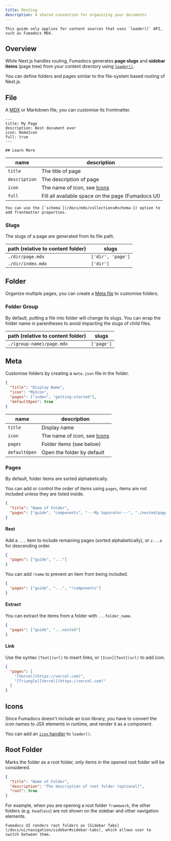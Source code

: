 ```yaml
---
title: Routing
description: A shared convention for organizing your documents
---
```


<Callout title='Before reading'>

    This guide only applies for content sources that uses `loader()` API, such as Fumadocs MDX.

</Callout>

## Overview

While Next.js handles routing, Fumadocs generates **page slugs** and **sidebar items** (page tree) from your content directory using [`loader()`](/docs/headless/source-api).

You can define folders and pages similar to the file-system based routing of Next.js.

<Files>
  <Folder name="content/docs (content directory)" defaultOpen>
    <File name="index.mdx" />
    <File name="getting-started.mdx" />
  </Folder>
</Files>

## File

A [MDX](https://mdxjs.com) or Markdown file, you can customise its frontmatter.

```mdx
---
title: My Page
description: Best document ever
icon: HomeIcon
full: true
---

## Learn More
```

| name          | description                                        |
| ------------- | -------------------------------------------------- |
| `title`       | The title of page                                  |
| `description` | The description of page                            |
| `icon`        | The name of icon, see [Icons](#icons)              |
| `full`        | Fill all available space on the page (Fumadocs UI) |

<Callout title='Fumadocs MDX'>

    You can use the [`schema`](/docs/mdx/collections#schema-1) option to add frontmatter properties.

</Callout>

### Slugs

The slugs of a page are generated from its file path.

| path (relative to content folder) | slugs             |
| --------------------------------- | ----------------- |
| `./dir/page.mdx`                  | `['dir', 'page']` |
| `./dir/index.mdx`                 | `['dir']`         |

## Folder

Organize multiple pages, you can create a [Meta file](#meta) to customise folders.

### Folder Group

By default, putting a file into folder will change its slugs.
You can wrap the folder name in parentheses to avoid impacting the slugs of child files.

| path (relative to content folder) | slugs      |
| --------------------------------- | ---------- |
| `./(group-name)/page.mdx`         | `['page']` |

## Meta

Customise folders by creating a `meta.json` file in the folder.

```json title="meta.json"
{
  "title": "Display Name",
  "icon": "MyIcon",
  "pages": ["index", "getting-started"],
  "defaultOpen": true
}
```

| name          | description                           |
| ------------- | ------------------------------------- |
| `title`       | Display name                          |
| `icon`        | The name of icon, see [Icons](#icons) |
| `pages`       | Folder items (see below)              |
| `defaultOpen` | Open the folder by default            |

### Pages

By default, folder items are sorted alphabetically.

You can add or control the order of items using `pages`, items are not included unless they are listed inside.

```json title="meta.json"
{
  "title": "Name of Folder",
  "pages": ["guide", "components", "---My Separator---", "./nested/page"]
}
```

<Files>
  <File name="meta.json" />
  <File name="guide.mdx" />
  <File name="components.mdx" />
  <File name="nested/page.mdx" />
</Files>

#### Rest

Add a `...` item to include remaining pages (sorted alphabetically), or `z...a` for descending order.

```json title="meta.json"
{
  "pages": ["guide", "..."]
}
```

You can add `!name` to prevent an item from being included.

```json title="meta.json"
{
  "pages": ["guide", "...", "!components"]
}
```

#### Extract

You can extract the items from a folder with `...folder_name`.

```json title="meta.json"
{
  "pages": ["guide", "...nested"]
}
```

#### Link

Use the syntax `[Text](url)` to insert links, or `[Icon][Text](url)` to add icon.

```json title="meta.json"
{
  "pages": [
    "[Vercel](https://vercel.com)",
    "[Triangle][Vercel](https://vercel.com)"
  ]
}
```

## Icons

Since Fumadocs doesn't include an icon library, you have to convert the icon names to JSX elements in runtime, and render it as a component.

You can add an [`icon` handler](/docs/headless/source-api#icons) to `loader()`.

## Root Folder

Marks the folder as a root folder, only items in the opened root folder will be considered.

```json title="meta.json"
{
  "title": "Name of Folder",
  "description": "The description of root folder (optional)",
  "root": true
}
```

For example, when you are opening a root folder `framework`, the other folders (e.g. `headless`) are not shown on the sidebar and other navigation elements.

<Files>
  <Folder name="framework" defaultOpen>
    <File name="index.mdx" />
    <File
      name="current-page.mdx"
      className="!text-fd-primary !bg-fd-primary/10"
    />
    <File name="other-pages.mdx" />
  </Folder>
  <Folder name="headless (hidden)" className="opacity-50" disabled defaultOpen>
    <File name="my-page.mdx" />
  </Folder>
</Files>

<Callout title='Fumadocs UI'>

    Fumadocs UI renders root folders as [Sidebar Tabs](/docs/ui/navigation/sidebar#sidebar-tabs), which allows user to switch between them.

</Callout>
 